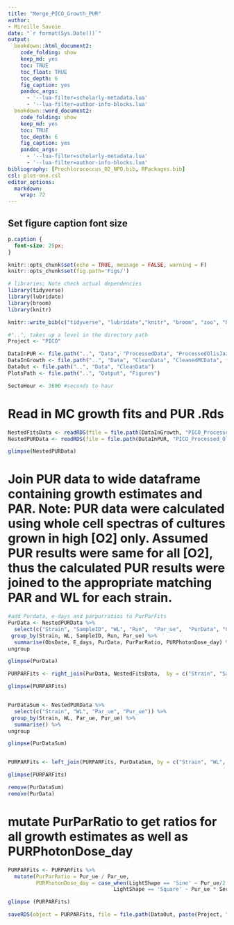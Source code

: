 ```yaml
---
title: "Merge_PICO_Growth_PUR"
author: 
- Mireille Savoie
date: "`r format(Sys.Date())`"
output:
  bookdown::html_document2:
    code_folding: show
    keep_md: yes
    toc: TRUE
    toc_float: TRUE
    toc_depth: 6
    fig_caption: yes
    pandoc_args: 
      - '--lua-filter=scholarly-metadata.lua'
      - '--lua-filter=author-info-blocks.lua'
  bookdown::word_document2:
    code_folding: show
    keep_md: yes
    toc: TRUE
    toc_depth: 6
    fig_caption: yes
    pandoc_args: 
      - '--lua-filter=scholarly-metadata.lua'
      - '--lua-filter=author-info-blocks.lua'
bibliography: [Prochlorococcus_O2_NPQ.bib, RPackages.bib]
csl: plos-one.csl
editor_options: 
  markdown: 
    wrap: 72
---
```



## Set figure caption font size
```css
p.caption {
  font-size: 25px;
}
```


```r
knitr::opts_chunk$set(echo = TRUE, message = FALSE, warning = F)
knitr::opts_chunk$set(fig.path='Figs/')
```


```r
# libraries; Note check actual dependencies
library(tidyverse)
library(lubridate)
library(broom)
library(knitr)

knitr::write_bib(c("tidyverse", "lubridate","knitr", "broom", "zoo", "RColorBrewer", "grid", "glue", "bookdown"), 'RPackages.bib')

```


```r
#"..", takes up a level in the directory path
Project <- "PICO"

DataInPUR <- file.path("..", "Data", "ProcessedData", "ProcessedOlisJazData", fsep = .Platform$file.sep)
DataInGrowth <- file.path("..", "Data", "CleanData", "CleanedMCData", fsep = .Platform$file.sep)
DataOut <- file.path("..", "Data", "CleanData")
PlotsPath <- file.path("..", "Output", "Figures")

SectoHour <- 3600 #seconds to hour
```


# Read in MC growth fits and PUR .Rds
```r

NestedFitsData <- readRDS(file = file.path(DataInGrowth, "PICO_Processed_MCGrowthFits.Rds"))
NestedPURData <- readRDS(file = file.path(DataInPUR, "PICO_Processed_OlisJazMetaPUR.Rds"))

glimpse(NestedPURData)
```

# Join PUR data to wide dataframe containing growth estimates and PAR. Note: PUR data were calculated using whole cell spectras of cultures grown in high [O2] only. Assumed PUR results were same for all [O2], thus the calculated PUR results were joined to the appropriate matching PAR and WL for each strain.  
```r
#add Purdata, e-days and parpurratios to PurParFits
PurData <- NestedPURData %>% 
  select(c("Strain", "SampleID", "WL", "Run",  "Par_ue",  "PurData", "ObsDate", "E_days", "PurParRatio", "PURPhotonDose_day")) %>% 
 group_by(Strain, WL, SampleID, Run, Par_ue) %>% 
  summarise(ObsDate, E_days, PurData, PurParRatio, PURPhotonDose_day) %>% 
ungroup

glimpse(PurData)

PURPARFits <- right_join(PurData, NestedFitsData,  by = c("Strain", "SampleID", "WL", "Run",  "Par_ue"), keep = NULL)

glimpse(PURPARFits)


PurDataSum <- NestedPURData %>% 
  select(c("Strain", "WL", "Par_ue", "Pur_ue")) %>% 
 group_by(Strain, WL, Par_ue, Pur_ue) %>% 
  summarise() %>% 
ungroup

glimpse(PurDataSum)


PURPARFits <- left_join(PURPARFits, PurDataSum, by = c("Strain", "WL", "Par_ue"))

glimpse(PURPARFits)

remove(PurDataSum)
remove(PurData)
```
# mutate PurParRatio to get ratios for all growth estimates as well as PURPhotonDose_day
```r
PURPARFits <- PURPARFits %>% 
  mutate(PurParRatio = Pur_ue / Par_ue,
         PURPhotonDose_day = case_when(LightShape == 'Sine' ~ Pur_ue/2 * SectoHour * Photoperiod,
                                  LightShape == 'Square' ~ Pur_ue * SectoHour * Photoperiod))

glimpse (PURPARFits)
```

```r
saveRDS(object = PURPARFits, file = file.path(DataOut, paste(Project, "Merged_GrowthFitsPURPAR.Rds",  sep = "_")), ascii = FALSE, version = NULL, compress = "xz", refhook = NULL)
```

